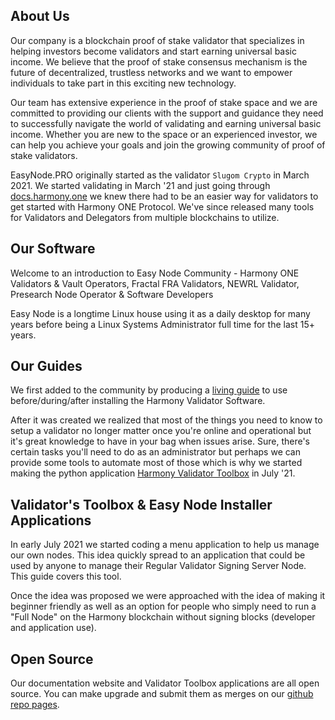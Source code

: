## About Us
Our company is a blockchain proof of stake validator that specializes in helping investors become validators and start earning universal basic income. We believe that the proof of stake consensus mechanism is the future of decentralized, trustless networks and we want to empower individuals to take part in this exciting new technology.  

Our team has extensive experience in the proof of stake space and we are committed to providing our clients with the support and guidance they need to successfully navigate the world of validating and earning universal basic income. Whether you are new to the space or an experienced investor, we can help you achieve your goals and join the growing community of proof of stake validators.  

EasyNode.PRO originally started as the validator `Slugom Crypto` in March 2021. We started validating in March '21 and just going through [docs.harmony.one](https://docs.harmony.one) we knew there had to be an easier way for validators to get started with Harmony ONE Protocol. We've since released many tools for Validators and Delegators from multiple blockchains to utilize.  

## Our Software
Welcome to an introduction to Easy Node Community - Harmony ONE Validators & Vault Operators, Fractal FRA Validators, NEWRL Validator, Presearch Node Operator & Software Developers

Easy Node is a longtime Linux house using it as a daily desktop for many years before being a Linux Systems Administrator full time for the last 15+ years.

## Our Guides
We first added to the community by producing a [living guide](/harmony/companion) to use before/during/after installing the Harmony Validator Software.

After it was created we realized that most of the things you need to know to setup a validator no longer matter once you're online and operational but it's great knowledge to have in your bag when issues arise. Sure, there's certain tasks you'll need to do as an administrator but perhaps we can provide some tools to automate most of those which is why we started making the python application [Harmony Validator Toolbox](https://github.com/easy-node-pro/harmony-toolbox) in July '21.

## Validator's Toolbox & Easy Node Installer Applications
In early July 2021 we started coding a menu application to help us manage our own nodes. This idea quickly spread to an application that could be used by anyone to manage their Regular Validator Signing Server Node. This guide covers this tool.

Once the idea was proposed we were approached with the idea of making it beginner friendly as well as an option for people who simply need to run a "Full Node" on the Harmony blockchain without signing blocks \(developer and application use\).

## Open Source
Our documentation website and Validator Toolbox applications are all open source. You can make upgrade and submit them as merges on our [github repo pages](https://github.com/easy-node-pro/).

